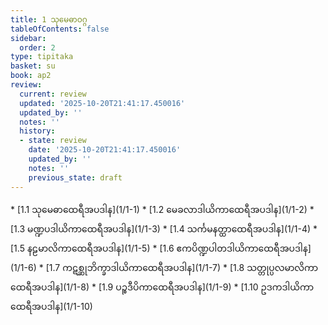 ```yaml
---
title: 1 သုမေဓာဝဂ္ဂ
tableOfContents: false
sidebar:
  order: 2
type: tipitaka
basket: su
book: ap2
review:
  current: review
  updated: '2025-10-20T21:41:17.450016'
  updated_by: ''
  notes: ''
  history:
  - state: review
    date: '2025-10-20T21:41:17.450016'
    updated_by: ''
    notes: ''
    previous_state: draft
---
```



<DynamicBreadcrumb />


<ReviewStatus review={frontmatter.review} showDetails={true} />

<HypothesisAnnotation frontmatter={frontmatter} />



<TableOfContents book="ap2" section="1">
* [1.1 သုမေဓာထေရီအပဒါန](1/1-1)
* [1.2 မေခလာဒါယိကာထေရီအပဒါန](1/1-2)
* [1.3 မဏ္ဍပဒါယိကာထေရီအပဒါန](1/1-3)
* [1.4 သင်္ကမနတ္ထာထေရီအပဒါန](1/1-4)
* [1.5 နဠမာလိကာထေရီအပဒါန](1/1-5)
* [1.6 ဧကပိဏ္ဍပါတဒါယိကာထေရီအပဒါန](1/1-6)
* [1.7 ကဋစ္ဆုဘိက္ခာဒါယိကာထေရီအပဒါန](1/1-7)
* [1.8 သတ္တုပ္ပလမာလိကာထေရီအပဒါန](1/1-8)
* [1.9 ပဉ္စဒီပိကာထေရီအပဒါန](1/1-9)
* [1.10 ဥဒကဒါယိကာထေရီအပဒါန](1/1-10)
</TableOfContents>